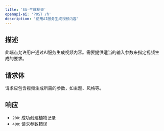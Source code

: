 ```yaml
---
title: 'SA-生成视频'
openapi-ai: 'POST /h'
description: '使用AI服务生成视频内容'
---
```


## 描述

此端点允许用户通过AI服务生成视频内容。需要提供适当的输入参数来指定视频生成的要求。

## 请求体

请求应包含视频生成所需的参数，如主题、风格等。

## 响应

- `200`: 成功创建植物记录
- `400`: 请求参数错误